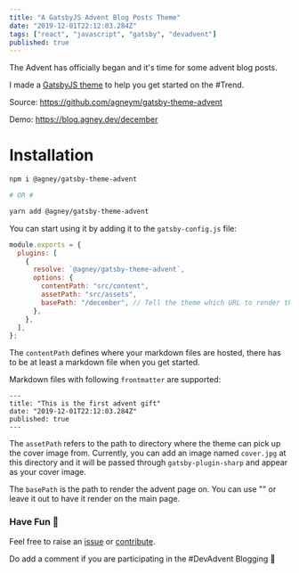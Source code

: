 ```yaml
---
title: "A GatsbyJS Advent Blog Posts Theme"
date: "2019-12-01T22:12:03.284Z"
tags: ["react", "javascript", "gatsby", "devadvent"]
published: true
---
```


The Advent has officially began and it's time for some advent blog posts.

I made a [GatsbyJS theme](https://www.gatsbyjs.org/docs/themes/what-are-gatsby-themes/) to help you get started on the #Trend.

Source: https://github.com/agneym/gatsby-theme-advent

Demo: https://blog.agney.dev/december

# Installation

```bash
npm i @agney/gatsby-theme-advent

# OR #

yarn add @agney/gatsby-theme-advent
```

You can start using it by adding it to the `gatsby-config.js` file:

```javascript
module.exports = {
  plugins: [
    {
      resolve: `@agney/gatsby-theme-advent`,
      options: {
        contentPath: "src/content",
        assetPath: "src/assets",
        basePath: "/december", // Tell the theme which URL to render the theme at.
      },
    },
  ],
};
```

The `contentPath` defines where your markdown files are hosted, there has to be at least a markdown file when you get started.

Markdown files with following `frontmatter` are supported:

```
---
title: "This is the first advent gift"
date: "2019-12-01T22:12:03.284Z"
published: true
---
```

The `assetPath` refers to the path to directory where the theme can pick up the cover image from. Currently, you can add an image named `cover.jpg` at this directory and it will be passed through `gatsby-plugin-sharp` and appear as your cover image.

The `basePath` is the path to render the advent page on. You can use "" or leave it out to have it render on the main page.

### Have Fun 🎄

Feel free to raise an [issue](https://github.com/agneym/gatsby-theme-advent/issues) or [contribute](https://github.com/agneym/gatsby-theme-advent#contributing).

Do add a comment if you are participating in the #DevAdvent Blogging 💖
